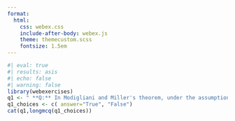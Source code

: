 ```yaml
---
format:
  html:
    css: webex.css
    include-after-body: webex.js
    theme: themecustom.scss
    fontsize: 1.5em
---
```

```r
#| eval: true
#| results: asis
#| echo: false
#| warning: false
library(webexercises)
q1 <- " **Q:** In Modigliani and Miller's theorem, under the assumption of perfect capital markets, a firm's value is unaffected by its capital structure, and it can use any combination of debt and equity to finance its investments without changing the firm's overall value. "
q1_choices <- c( answer="True", "False")
cat(q1,longmcq(q1_choices))
```
